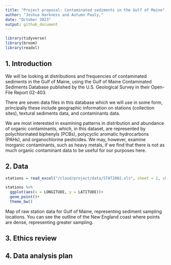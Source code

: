```yaml
---
title: "Project proposal: Contaminated sediments in the Gulf of Maine"
author: "Joshua Harkness and Autumn Pauly,"
date: "October 2023"
output: github_document
---
```


```r
library(tidyverse)
library(broom)
library(readxl)
```

## 1. Introduction
We will be looking at distributions and frequencies of contaminated sediments in the Gulf of Maine, using the Gulf of Maine Contaminated Sediments Database published by the U.S. Geological Survey in their Open-File Report 02-403.

There are seven data files in this database which we will use in some form, principally these include geographic information on stations (collection sites), textural sediments data, and contaminants data.

We are most interested in examining patterns in distribution and abundance of organic contaminants, which, in this dataset, are represented by polychlorinated biphenyls (PCBs), polycyclic aromatic hydrocarbons (PAHs), and organochlorine pesticides.  We may, however, examine inorganic contaminants, such as heavy metals, if we find that there is not as much organic contaminant data to be useful for our purposes here.


## 2. Data
```r
stations = read_excel("/cloud/project/data/STAT2002.xls", sheet = 2, skip = 3)
```

```r
stations %>%
  ggplot(aes(x = LONGITUDE, y = LATITUDE))+
  geom_point()+
  theme_bw()
```
Map of raw station data for Gulf of Maine, representing sediment sampling locations.  You can see the outline of the New England coast where points are dense, representing greater sampling.

## 3. Ethics review

## 4. Data analysis plan



